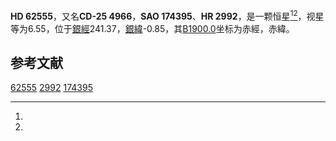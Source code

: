 {{Starbox begin
| name = HD 62555
}}
{{Starbox observe
| epoch = [[J2000.0|J2000.0]]
| constell = {{星座名待查}}<ref name=SIMBAD>{{cite web
 | url=http://simbad.u-strasbg.fr/simbad/sim-id?Ident=HR+2992
 | title =Pulsating variable Star
 | publisher=Centre de Données astronomiques de Strasbourg
 | work=SIMBAD
 | accessdate=2012-07-13}}</ref><ref name=DATA>{{cite web
 | url=http://vizier.u-strasbg.fr/viz-bin/VizieR-5?-out.add=.&-source=5050&-corr=PK=HR&-out.max=9999&HR=2992
 | title=VizieR Detailed Page
 | accessdate=2012-07-13
 | archive-date=2016-03-05
 | archive-url=https://web.archive.org/web/20160305002626/http://vizier.u-strasbg.fr/viz-bin/VizieR-5?-out.add=.&-source=5050&-corr=PK=HR&-out.max=9999&HR=2992
 | dead-url=no
 }}</ref>
| 星官 = 
| ra = {{RA|7|43|39.1}}<ref name=SIMBAD /><ref name=DATA />
| dec = {{DEC|-25|30|14}}<ref name=SIMBAD /><ref name=DATA />
| appmag_v = 6.55<ref name=SIMBAD /><ref name=DATA />
}}
{{Starbox character
| class = A3<ref name=SIMBAD /><ref name=DATA />
| b-v = 0.06<ref name=SIMBAD /><ref name=DATA />
| u-b = <ref name=SIMBAD /><ref name=DATA />
| r-i = <ref name=SIMBAD /><ref name=DATA />
| variable = 
}}
{{Starbox astrometry
| radial_v = 
| prop_mo_ra = 23
| parallax = 
| p_error = 
}}
{{Starbox catalog
| names =CD-25 4966，[[SAO星表|SAO]] 174395，[[HD星表|HD]] 62555，[[HR星表|HR]] 2992}}
{{Starbox reference |Simbad=HR+2992}}
{{Starbox end}}

'''HD 62555'''，又名'''CD-25 4966'''，'''SAO 174395'''、'''HR 2992'''，是一颗恒星<ref name=SIMBAD /><ref name=DATA />，视星等为6.55，位于[[銀道座標系|銀經]]241.37，[[銀道座標系|銀緯]]-0.85，其[[B1900.0|B1900.0]]坐标为赤經{{RA|7|39|29}}，赤緯{{DEC|-25|-0.85|54}}。

== 参考文献 ==
{{reflist}}

{{star-stub}}

[[Category:HD和HDE天體|62555]]
[[Category:HR天體|2992]]
[[Category:SAO天體|174395]]